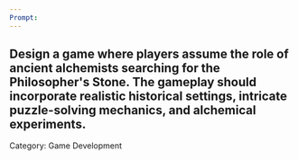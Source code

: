 ```yaml
---
Prompt:
---
```

Design a game where players assume the role of ancient alchemists searching for the Philosopher's Stone. The gameplay should incorporate realistic historical settings, intricate puzzle-solving mechanics, and alchemical experiments.
---
Category: Game Development
